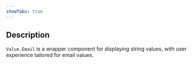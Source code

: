 ```yaml
---
showTabs: true
---
```


## Description

`Value.Email` is a wrapper component for displaying string values, with user experience tailored for email values.

